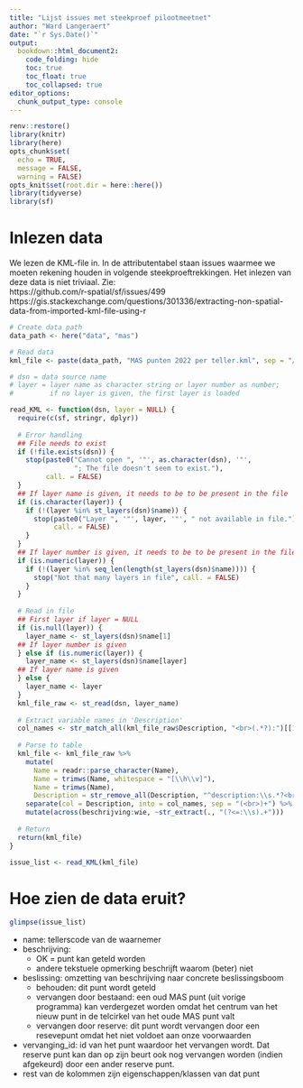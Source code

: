 ```yaml
---
title: "Lijst issues met steekproef pilootmeetnet"
author: "Ward Langeraert"
date: "`r Sys.Date()`"
output:
  bookdown::html_document2:
    code_folding: hide
    toc: true
    toc_float: true
    toc_collapsed: true
editor_options: 
  chunk_output_type: console
---
```


```r
renv::restore()
library(knitr)
library(here)
opts_chunk$set(
  echo = TRUE,
  message = FALSE,
  warning = FALSE)
opts_knit$set(root.dir = here::here())
library(tidyverse)
library(sf)
```


# Inlezen data

We lezen de KML-file in. In de attributentabel staan issues waarmee we moeten rekening houden in volgende steekproeftrekkingen. Het inlezen van deze data is niet triviaal. Zie:  
https://github.com/r-spatial/sf/issues/499  
https://gis.stackexchange.com/questions/301336/extracting-non-spatial-data-from-imported-kml-file-using-r  

```r
# Create data path
data_path <- here("data", "mas")

# Read data
kml_file <- paste(data_path, "MAS punten 2022 per teller.kml", sep = "/")
```

```r
# dsn = data source name
# layer = layer name as character string or layer number as number;
#         if no layer is given, the first layer is loaded

read_KML <- function(dsn, layer = NULL) {
  require(c(sf, stringr, dplyr))
  
  # Error handling
  ## File needs to exist
  if (!file.exists(dsn)) {
    stop(paste0("Cannot open ", '"', as.character(dsn), '"',
                "; The file doesn't seem to exist."), 
         call. = FALSE)
  }
  ## If layer name is given, it needs to be to be present in the file
  if (is.character(layer)) {
    if (!(layer %in% st_layers(dsn)$name)) {
      stop(paste0("Layer ", '"', layer, '"', " not available in file."), 
           call. = FALSE)
    }
  }
  ## If layer number is given, it needs to be to be present in the file
  if (is.numeric(layer)) {
    if (!(layer %in% seq_len(length(st_layers(dsn)$name)))) {
      stop("Not that many layers in file", call. = FALSE)
    }
  }
  
  # Read in file
  ## First layer if layer = NULL
  if (is.null(layer)) {
    layer_name <- st_layers(dsn)$name[1]
  ## If layer number is given
  } else if (is.numeric(layer)) {
    layer_name <- st_layers(dsn)$name[layer]
  ## If layer name is given
  } else {
    layer_name <- layer
  }
  kml_file_raw <- st_read(dsn, layer_name)
  
  # Extract variable names in 'Description'
  col_names <- str_match_all(kml_file_raw$Description, "<br>(.*?):")[[1]][, 2]
  
  # Parse to table
  kml_file <- kml_file_raw %>%
    mutate(
      Name = readr::parse_character(Name),
      Name = trimws(Name, whitespace = "[\\h\\v]"),
      Name = trimws(Name),
      Description = str_remove_all(Description, "^description:\\s.*?<br>")) %>%
    separate(col = Description, into = col_names, sep = "(<br>)+") %>%
    mutate(across(beschrijving:wie, ~str_extract(., "(?<=:\\s).+")))
  
  # Return
  return(kml_file)
}
```

```r
issue_list <- read_KML(kml_file)
```


# Hoe zien de data eruit?

```r
glimpse(issue_list)
```

- name: tellerscode van de waarnemer
- beschrijving:
    - OK = punt kan geteld worden
    - andere tekstuele opmerking beschrijft waarom (beter) niet
- beslissing: omzetting van beschrijving naar concrete beslissingsboom
    - behouden: dit punt wordt geteld
    - vervangen door bestaand: een oud MAS punt  (uit vorige programma) kan verdergezet worden omdat het centrum van het nieuw punt in de telcirkel van het oude MAS punt valt
    - vervangen door reserve: dit punt wordt vervangen door een resevepunt omdat het niet voldoet aan onze voorwaarden
- vervanging_id: id van het punt waardoor het vervangen wordt. Dat reserve punt kan dan op zijn beurt ook nog vervangen worden (indien afgekeurd) door een ander reserve punt.
- rest van de kolommen zijn eigenschappen/klassen van dat punt

